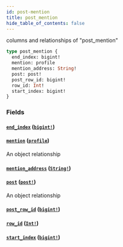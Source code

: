 ```yaml
---
id: post-mention
title: post_mention
hide_table_of_contents: false
---
```


columns and relationships of "post_mention"

```graphql
type post_mention {
  end_index: bigint!
  mention: profile
  mention_address: String!
  post: post!
  post_row_id: bigint!
  row_id: Int!
  start_index: bigint!
}
```

### Fields

#### [`end_index`](#) ([`bigint!`](../scalars/bigint))

#### [`mention`](#) ([`profile`](../objects/profile))

An object relationship

#### [`mention_address`](#) ([`String!`](../scalars/string))

#### [`post`](#) ([`post!`](../objects/post))

An object relationship

#### [`post_row_id`](#) ([`bigint!`](../scalars/bigint))

#### [`row_id`](#) ([`Int!`](../scalars/int))

#### [`start_index`](#) ([`bigint!`](../scalars/bigint))
